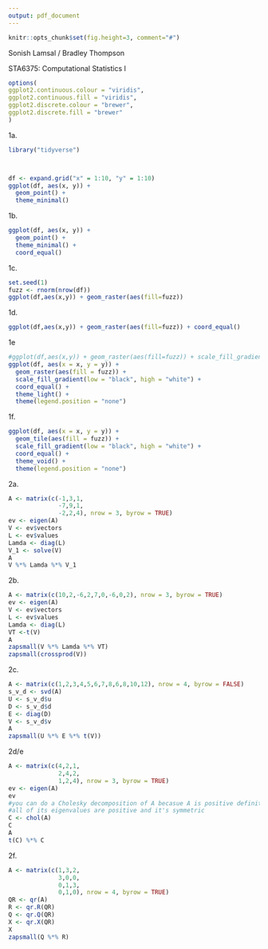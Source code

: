 ```yaml
---
output: pdf_document
---
```



```r
knitr::opts_chunk$set(fig.height=3, comment="#")
```



Sonish Lamsal / Bradley Thompson

STA6375: Computational Statistics I

\begin{center}
Homework 3
\end{center}

```r
options(
ggplot2.continuous.colour = "viridis",
ggplot2.continuous.fill = "viridis",
ggplot2.discrete.colour = "brewer",
ggplot2.discrete.fill = "brewer"
)
```


1a.

```r
library("tidyverse")



df <- expand.grid("x" = 1:10, "y" = 1:10) 
ggplot(df, aes(x, y)) +
  geom_point() +
  theme_minimal()

```

1b. 

```r
ggplot(df, aes(x, y)) +
  geom_point() +
  theme_minimal() +
  coord_equal()
```


1c.
```r
set.seed(1)
fuzz <- rnorm(nrow(df))
ggplot(df,aes(x,y)) + geom_raster(aes(fill=fuzz))
```

1d.
```r
ggplot(df,aes(x,y)) + geom_raster(aes(fill=fuzz)) + coord_equal()
```

1e
```r
#ggplot(df,aes(x,y)) + geom_raster(aes(fill=fuzz)) + scale_fill_gradient2(low="white", high="black") coord_equal() +theme_light()
ggplot(df, aes(x = x, y = y)) +
  geom_raster(aes(fill = fuzz)) + 
  scale_fill_gradient(low = "black", high = "white") + 
  coord_equal() + 
  theme_light() +
  theme(legend.position = "none")

```

1f.
```r
ggplot(df, aes(x = x, y = y)) +
  geom_tile(aes(fill = fuzz)) + 
  scale_fill_gradient(low = "black", high = "white") + 
  coord_equal() + 
  theme_void() +
  theme(legend.position = "none")
```

2a.
```r
A <- matrix(c(-1,3,1,
              -7,9,1,
              -2,2,4), nrow = 3, byrow = TRUE)
ev <- eigen(A)
V <- ev$vectors
L <- ev$values
Lamda <- diag(L)
V_1 <- solve(V)
A
V %*% Lamda %*% V_1
```

2b.
```r
A <- matrix(c(10,2,-6,2,7,0,-6,0,2), nrow = 3, byrow = TRUE)
ev <- eigen(A)
V <- ev$vectors
L <- ev$values
Lamda <- diag(L)
VT <-t(V)
A
zapsmall(V %*% Lamda %*% VT)
zapsmall(crossprod(V))
```

2c.
```r
A <- matrix(c(1,2,3,4,5,6,7,8,6,8,10,12), nrow = 4, byrow = FALSE)
s_v_d <- svd(A)
U <- s_v_d$u
D <- s_v_d$d
E <- diag(D)
V <- s_v_d$v
A
zapsmall(U %*% E %*% t(V))
```

2d/e
```r
A <- matrix(c(4,2,1,
              2,4,2,
              1,2,4), nrow = 3, byrow = TRUE)
ev <- eigen(A)
ev
#you can do a Cholesky decomposition of A becasue A is positive definite since
#all of its eigenvalues are positive and it's symmetric
C <- chol(A)
C
A
t(C) %*% C
```

2f.
```r
A <- matrix(c(1,3,2,
              3,0,0,
              0,1,3,
              0,1,0), nrow = 4, byrow = TRUE)
QR <- qr(A)
R <- qr.R(QR)
Q <- qr.Q(QR)
X <- qr.X(QR)
X
zapsmall(Q %*% R)
```


